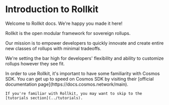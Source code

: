 # Introduction to Rollkit

Welcome to Rollkit docs. We're happy you made it here!

Rollkit is the open modular framework for sovereign rollups.

Our mission is to empower developers to quickly innovate and create entire new classes of rollups with minimal tradeoffs.

We're setting the bar high for developers' flexibility and ability to customize rollups however they see fit.

 
<Callout type="info" emoji="ℹ️">
    In order to use Rollkit, it's important to have some
    familiarity with Cosmos SDK. You can get up to speed
    on Cosmos SDK by visiting their [official documentation page](https://docs.cosmos.network/main).

    If you're familiar with Rollkit, you may want to skip to the [tutorials section](../tutorials).
</Callout>
